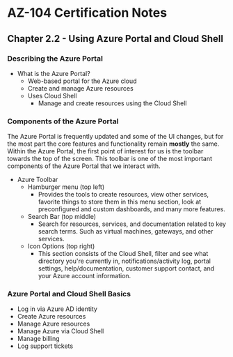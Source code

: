 # AZ-104 Certification Notes
## Chapter 2.2 - Using Azure Portal and Cloud Shell

### Describing the Azure Portal
* What is the Azure Portal?
	* Web-based portal for the Azure cloud
	* Create and manage Azure resources
	* Uses Cloud Shell
		* Manage and create resources using the Cloud Shell

### Components of the Azure Portal
The Azure Portal is frequently updated and some of the UI changes, but for the most part the core features and functionality remain **mostly** the same. Within the Azure Portal, the first point of interest for us is the toolbar towards the top of the screen. This toolbar is one of the most important components of the Azure Portal that we interact with.
* Azure Toolbar
	* Hamburger menu (top left)
		* Provides the tools to create resources, view other services, favorite things to store them in this menu section, look at preconfigured and custom dashboards, and many more features.
	* Search Bar (top middle)
		* Search for resources, services, and documentation related to key search terms. Such as virtual machines, gateways, and other services.
	* Icon Options (top right)
		* This section consists of the Cloud Shell, filter and see what directory you're currently in, notifications/activity log, portal settings, help/documentation, customer support contact, and your Azure account information.

### Azure Portal and Cloud Shell Basics
* Log in via Azure AD identity
* Create Azure resources
* Manage Azure resources
* Manage Azure via Cloud Shell
* Manage billing
* Log support tickets